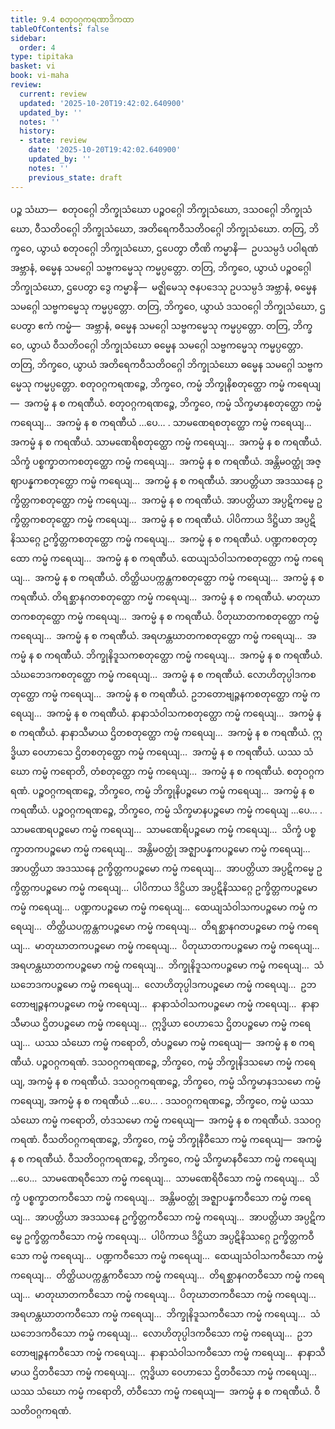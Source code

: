 ```yaml
---
title: 9.4 စတုဝဂ္ဂကရဏာဒိကထာ
tableOfContents: false
sidebar:
  order: 4
type: tipitaka
basket: vi
book: vi-maha
review:
  current: review
  updated: '2025-10-20T19:42:02.640900'
  updated_by: ''
  notes: ''
  history:
  - state: review
    date: '2025-10-20T19:42:02.640900'
    updated_by: ''
    notes: ''
    previous_state: draft
---
```



<DynamicBreadcrumb />


<ReviewStatus review={frontmatter.review} showDetails={true} />

<HypothesisAnnotation frontmatter={frontmatter} />

<Division number="388" book="vi-maha" e="ch" v="3" p="439">

<Paragraph number="1797" book="vi-maha">
ပဉ္စ သံဃာ—  စတုဝဂ္ဂေါ ဘိက္ခုသံဃော ပဉ္စဝဂ္ဂေါ ဘိက္ခုသံဃော, ဒသဝဂ္ဂေါ ဘိက္ခုသံဃော, ဝီသတိဝဂ္ဂေါ ဘိက္ခုသံဃော, အတိရေကဝီသတိဝဂ္ဂေါ ဘိက္ခုသံဃော. တတြ, ဘိက္ခဝေ, ယွာယံ စတုဝဂ္ဂေါ ဘိက္ခုသံဃော, ဌပေတွာ တီဏိ ကမ္မာနိ—  ဥပသမ္ပဒံ ပဝါရဏံ အဗ္ဘာနံ, ဓမ္မေန သမဂ္ဂေါ သဗ္ဗကမ္မေသု ကမ္မပ္ပတ္တော. တတြ, ဘိက္ခဝေ, ယွာယံ ပဉ္စဝဂ္ဂေါ ဘိက္ခုသံဃော, ဌပေတွာ ဒွေ ကမ္မာနိ—  မဇ္ဈိမေသု ဇနပဒေသု ဥပသမ္ပဒံ အဗ္ဘာနံ, ဓမ္မေန သမဂ္ဂေါ သဗ္ဗကမ္မေသု ကမ္မပ္ပတ္တော. တတြ, ဘိက္ခဝေ, ယွာယံ ဒသဝဂ္ဂေါ ဘိက္ခုသံဃော, ဌပေတွာ ဧကံ ကမ္မံ—  အဗ္ဘာနံ, ဓမ္မေန သမဂ္ဂေါ သဗ္ဗကမ္မေသု ကမ္မပ္ပတ္တော. တတြ, ဘိက္ခဝေ, ယွာယံ ဝီသတိဝဂ္ဂေါ ဘိက္ခုသံဃော ဓမ္မေန သမဂ္ဂေါ သဗ္ဗကမ္မေသု ကမ္မပ္ပတ္တော. တတြ, ဘိက္ခဝေ, ယွာယံ အတိရေကဝီသတိဝဂ္ဂေါ ဘိက္ခုသံဃော ဓမ္မေန သမဂ္ဂေါ သဗ္ဗကမ္မေသု ကမ္မပ္ပတ္တော.
</Paragraph>

</Division>
<Division number="389" book="vi-maha" e="ch" v="3" p="440">

<Paragraph number="1798" book="vi-maha">
စတုဝဂ္ဂကရဏဉ္စေ, ဘိက္ခဝေ, ကမ္မံ ဘိက္ခုနိစတုတ္ထော ကမ္မံ ကရေယျ—  အကမ္မံ န စ ကရဏီယံ. စတုဝဂ္ဂကရဏဉ္စေ, ဘိက္ခဝေ, ကမ္မံ သိက္ခမာနစတုတ္ထော ကမ္မံ ကရေယျ…  အကမ္မံ န စ ကရဏီယံ …ပေ… . သာမဏေရစတုတ္ထော ကမ္မံ ကရေယျ…  အကမ္မံ န စ ကရဏီယံ. သာမဏေရိစတုတ္ထော ကမ္မံ ကရေယျ…  အကမ္မံ န စ ကရဏီယံ. သိက္ခံ ပစ္စက္ခာတကစတုတ္ထော ကမ္မံ ကရေယျ…  အကမ္မံ န စ ကရဏီယံ. အန္တိမဝတ္ထုံ အဇ္ဈာပန္နကစတုတ္ထော ကမ္မံ ကရေယျ…  အကမ္မံ န စ ကရဏီယံ. အာပတ္တိယာ အဒဿနေ ဥက္ခိတ္တကစတုတ္ထော ကမ္မံ ကရေယျ…  အကမ္မံ န စ ကရဏီယံ. အာပတ္တိယာ အပ္ပဋိကမ္မေ ဥက္ခိတ္တကစတုတ္ထော ကမ္မံ ကရေယျ…  အကမ္မံ န စ ကရဏီယံ. ပါပိကာယ ဒိဋ္ဌိယာ အပ္ပဋိနိဿဂ္ဂေ ဥက္ခိတ္တကစတုတ္ထော ကမ္မံ ကရေယျ…  အကမ္မံ န စ ကရဏီယံ. ပဏ္ဍကစတုတ္ထော ကမ္မံ ကရေယျ…  အကမ္မံ န စ ကရဏီယံ. ထေယျသံဝါသကစတုတ္ထော ကမ္မံ ကရေယျ…  အကမ္မံ န စ ကရဏီယံ. တိတ္ထိယပက္ကန္တကစတုတ္ထော ကမ္မံ ကရေယျ…  အကမ္မံ န စ ကရဏီယံ. တိရစ္ဆာနဂတစတုတ္ထော ကမ္မံ ကရေယျ…  အကမ္မံ န စ ကရဏီယံ. မာတုဃာတကစတုတ္ထော ကမ္မံ ကရေယျ…  အကမ္မံ န စ ကရဏီယံ. ပိတုဃာတကစတုတ္ထော ကမ္မံ ကရေယျ…  အကမ္မံ န စ ကရဏီယံ. အရဟန္တဃာတကစတုတ္ထော ကမ္မံ ကရေယျ…  အကမ္မံ န စ ကရဏီယံ. ဘိက္ခုနိဒူသကစတုတ္ထော ကမ္မံ ကရေယျ…  အကမ္မံ န စ ကရဏီယံ. သံဃဘေဒကစတုတ္ထော ကမ္မံ ကရေယျ…  အကမ္မံ န စ ကရဏီယံ. လောဟိတုပ္ပါဒကစတုတ္ထော ကမ္မံ ကရေယျ…  အကမ္မံ န စ ကရဏီယံ. ဥဘတောဗျဉ္ဇနကစတုတ္ထော ကမ္မံ ကရေယျ…  အကမ္မံ န စ ကရဏီယံ. နာနာသံဝါသကစတုတ္ထော ကမ္မံ ကရေယျ…  အကမ္မံ န စ ကရဏီယံ. နာနာသီမာယ ဌိတစတုတ္ထော ကမ္မံ ကရေယျ…  အကမ္မံ န စ ကရဏီယံ. ဣဒ္ဓိယာ ဝေဟာသေ ဌိတစတုတ္ထော ကမ္မံ ကရေယျ…  အကမ္မံ န စ ကရဏီယံ. ယဿ သံဃော ကမ္မံ ကရောတိ, တံစတုတ္ထော ကမ္မံ ကရေယျ…  အကမ္မံ န စ ကရဏီယံ.

</Paragraph>
</Division>

<Paragraph number="1799" type="center" book="vi-maha">
စတုဝဂ္ဂကရဏံ.


</Paragraph>

<Division number="390" book="vi-maha" e="ch" v="3" p="440">

<Paragraph number="1800" book="vi-maha">
ပဉ္စဝဂ္ဂကရဏဉ္စေ, ဘိက္ခဝေ, ကမ္မံ ဘိက္ခုနိပဉ္စမော ကမ္မံ ကရေယျ…  အကမ္မံ န စ ကရဏီယံ. ပဉ္စဝဂ္ဂကရဏဉ္စေ, ဘိက္ခဝေ, ကမ္မံ သိက္ခမာနပဉ္စမော ကမ္မံ ကရေယျ …ပေ… . သာမဏေရပဉ္စမော ကမ္မံ ကရေယျ…  သာမဏေရိပဉ္စမော ကမ္မံ ကရေယျ…  သိက္ခံ ပစ္စက္ခာတကပဉ္စမော ကမ္မံ ကရေယျ…  အန္တိမဝတ္ထုံ အဇ္ဈာပန္နကပဉ္စမော ကမ္မံ ကရေယျ…  အာပတ္တိယာ အဒဿနေ ဥက္ခိတ္တကပဉ္စမော ကမ္မံ ကရေယျ…  အာပတ္တိယာ အပ္ပဋိကမ္မေ ဥက္ခိတ္တကပဉ္စမော ကမ္မံ ကရေယျ…  ပါပိကာယ ဒိဋ္ဌိယာ အပ္ပဋိနိဿဂ္ဂေ ဥက္ခိတ္တကပဉ္စမော ကမ္မံ ကရေယျ…  ပဏ္ဍကပဉ္စမော ကမ္မံ ကရေယျ…  ထေယျသံဝါသကပဉ္စမော ကမ္မံ ကရေယျ…  တိတ္ထိယပက္ကန္တကပဉ္စမော ကမ္မံ ကရေယျ…  တိရစ္ဆာနဂတပဉ္စမော ကမ္မံ ကရေယျ…  မာတုဃာတကပဉ္စမော ကမ္မံ ကရေယျ…  ပိတုဃာတကပဉ္စမော ကမ္မံ ကရေယျ…  အရဟန္တဃာတကပဉ္စမော ကမ္မံ ကရေယျ…  ဘိက္ခုနိဒူသကပဉ္စမော ကမ္မံ ကရေယျ…  သံဃဘေဒကပဉ္စမော ကမ္မံ ကရေယျ…  လောဟိတုပ္ပါဒကပဉ္စမော ကမ္မံ ကရေယျ…  ဥဘတောဗျဉ္ဇနကပဉ္စမော ကမ္မံ ကရေယျ…  နာနာသံဝါသကပဉ္စမော ကမ္မံ ကရေယျ…  နာနာသီမာယ ဌိတပဉ္စမော ကမ္မံ ကရေယျ…  ဣဒ္ဓိယာ ဝေဟာသေ ဌိတပဉ္စမော ကမ္မံ ကရေယျ…  ယဿ သံဃော ကမ္မံ ကရောတိ, တံပဉ္စမော ကမ္မံ ကရေယျ—  အကမ္မံ န စ ကရဏီယံ.

</Paragraph>
</Division>

<Paragraph number="1801" type="center" book="vi-maha">
ပဉ္စဝဂ္ဂကရဏံ.


</Paragraph>

<Division number="391" book="vi-maha" e="ch" v="3" p="441">

<Paragraph number="1802" book="vi-maha">
ဒသဝဂ္ဂကရဏဉ္စေ, ဘိက္ခဝေ, ကမ္မံ ဘိက္ခုနိဒသမော ကမ္မံ ကရေယျ, အကမ္မံ န စ ကရဏီယံ. ဒသဝဂ္ဂကရဏဉ္စေ, ဘိက္ခဝေ, ကမ္မံ သိက္ခမာနဒသမော ကမ္မံ ကရေယျ, အကမ္မံ န စ ကရဏီယံ …ပေ… . ဒသဝဂ္ဂကရဏဉ္စေ, ဘိက္ခဝေ, ကမ္မံ ယဿ သံဃော ကမ္မံ ကရောတိ, တံဒသမော ကမ္မံ ကရေယျ—  အကမ္မံ န စ ကရဏီယံ.

</Paragraph>
</Division>

<Paragraph number="1803" type="center" book="vi-maha">
ဒသဝဂ္ဂကရဏံ.


</Paragraph>

<Division number="392" book="vi-maha" e="ch" v="3" p="441">

<Paragraph number="1804" book="vi-maha">
ဝီသတိဝဂ္ဂကရဏဉ္စေ, ဘိက္ခဝေ, ကမ္မံ ဘိက္ခုနိဝီသော ကမ္မံ ကရေယျ—  အကမ္မံ န စ ကရဏီယံ. ဝီသတိဝဂ္ဂကရဏဉ္စေ, ဘိက္ခဝေ, ကမ္မံ သိက္ခမာနဝီသော ကမ္မံ ကရေယျ …ပေ…  သာမဏေရဝီသော ကမ္မံ ကရေယျ…  သာမဏေရိဝီသော ကမ္မံ ကရေယျ…  သိက္ခံ ပစ္စက္ခာတကဝီသော ကမ္မံ ကရေယျ…  အန္တိမဝတ္ထုံ အဇ္ဈာပန္နကဝီသော ကမ္မံ ကရေယျ…  အာပတ္တိယာ အဒဿနေ ဥက္ခိတ္တကဝီသော ကမ္မံ ကရေယျ…  အာပတ္တိယာ အပ္ပဋိကမ္မေ ဥက္ခိတ္တကဝီသော ကမ္မံ ကရေယျ…  ပါပိကာယ ဒိဋ္ဌိယာ အပ္ပဋိနိဿဂ္ဂေ ဥက္ခိတ္တကဝီသော ကမ္မံ ကရေယျ…  ပဏ္ဍကဝီသော ကမ္မံ ကရေယျ…  ထေယျသံဝါသကဝီသော ကမ္မံ ကရေယျ…  တိတ္ထိယပက္ကန္တကဝီသော ကမ္မံ ကရေယျ…  တိရစ္ဆာနဂတဝီသော ကမ္မံ ကရေယျ…  မာတုဃာတကဝီသော ကမ္မံ ကရေယျ…  ပိတုဃာတကဝီသော ကမ္မံ ကရေယျ…  အရဟန္တဃာတကဝီသော ကမ္မံ ကရေယျ…  ဘိက္ခုနိဒူသကဝီသော ကမ္မံ ကရေယျ…  သံဃဘေဒကဝီသော ကမ္မံ ကရေယျ…  လောဟိတုပ္ပါဒကဝီသော ကမ္မံ ကရေယျ…  ဥဘတောဗျဉ္ဇနကဝီသော ကမ္မံ ကရေယျ…  နာနာသံဝါသကဝီသော ကမ္မံ ကရေယျ…  နာနာသီမာယ ဌိတဝီသော ကမ္မံ ကရေယျ…  ဣဒ္ဓိယာ ဝေဟာသေ ဌိတဝီသော ကမ္မံ ကရေယျ…  ယဿ သံဃော ကမ္မံ ကရောတိ, တံဝီသော ကမ္မံ ကရေယျ—  အကမ္မံ န စ ကရဏီယံ.

</Paragraph>
</Division>

<Paragraph number="1805" type="center" book="vi-maha">
ဝီသတိဝဂ္ဂကရဏံ.
</Paragraph>